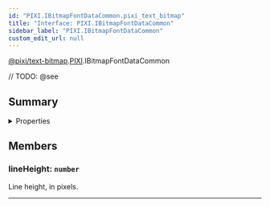 ```yaml
---
id: "PIXI.IBitmapFontDataCommon.pixi_text_bitmap"
title: "Interface: PIXI.IBitmapFontDataCommon"
sidebar_label: "PIXI.IBitmapFontDataCommon"
custom_edit_url: null
---
```


[@pixi/text-bitmap](../modules/pixi_text_bitmap).[PIXI](../namespaces/PIXI).IBitmapFontDataCommon






// TODO: @see

        

## Summary

<details><summary>Properties</summary>
<p>

| Name       | Type                | Description             |
| ---------- | ------------------- | ----------------------- |
| lineHeight | <code>number</code> | Line height, in pixels. |

</p>
</details>
    




## Members
<article>

### lineHeight: <span><code>number</code></span>
Line height, in pixels.

</article>


---------------------------------------



  